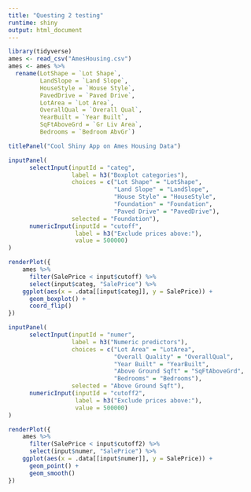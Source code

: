 ```yaml
---
title: "Questing 2 testing"
runtime: shiny
output: html_document
---
```


```r
library(tidyverse)
ames <- read_csv("AmesHousing.csv")
ames <- ames %>%
  rename(LotShape = `Lot Shape`,
         LandSlope = `Land Slope`,
         HouseStyle = `House Style`,
         PavedDrive = `Paved Drive`,
         LotArea = `Lot Area`,
         OverallQual = `Overall Qual`,
         YearBuilt = `Year Built`,
         SqFtAboveGrd = `Gr Liv Area`,
         Bedrooms = `Bedroom AbvGr`)
```


```r
titlePanel("Cool Shiny App on Ames Housing Data")

inputPanel(
      selectInput(inputId = "categ",
                  label = h3("Boxplot categories"),
                  choices = c("Lot Shape" = "LotShape", 
                              "Land Slope" = "LandSlope", 
                              "House Style" = "HouseStyle", 
                              "Foundation" = "Foundation", 
                              "Paved Drive" = "PavedDrive"),
                  selected = "Foundation"),
      numericInput(inputId = "cutoff", 
                   label = h3("Exclude prices above:"), 
                   value = 500000)
)

renderPlot({
    ames %>%
      filter(SalePrice < input$cutoff) %>%
      select(input$categ, "SalePrice") %>%
    ggplot(aes(x = .data[[input$categ]], y = SalePrice)) +
      geom_boxplot() +
      coord_flip() 
})
```

```r
inputPanel(
      selectInput(inputId = "numer",
                  label = h3("Numeric predictors"),
                  choices = c("Lot Area" = "LotArea", 
                              "Overall Quality" = "OverallQual", 
                              "Year Built" = "YearBuilt", 
                              "Above Ground Sqft" = "SqFtAboveGrd", 
                              "Bedrooms" = "Bedrooms"),
                  selected = "Above Ground Sqft"),
      numericInput(inputId = "cutoff2", 
                   label = h3("Exclude prices above:"), 
                   value = 500000)
)

renderPlot({
    ames %>%
      filter(SalePrice < input$cutoff2) %>%
      select(input$numer, "SalePrice") %>%
    ggplot(aes(x = .data[[input$numer]], y = SalePrice)) +
      geom_point() +
      geom_smooth() 
})
```

